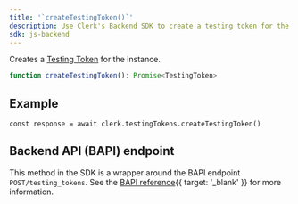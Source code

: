 ```yaml
---
title: '`createTestingToken()`'
description: Use Clerk's Backend SDK to create a testing token for the instance.
sdk: js-backend
---
```


Creates a [Testing Token](/docs/testing/overview#testing-tokens) for the instance.

```ts
function createTestingToken(): Promise<TestingToken>
```

## Example

<Include src="_partials/backend/usage" />

```tsx
const response = await clerk.testingTokens.createTestingToken()
```

## Backend API (BAPI) endpoint

This method in the SDK is a wrapper around the BAPI endpoint `POST/testing_tokens`. See the [BAPI reference](/docs/reference/backend-api/tag/testing-tokens/post/testing_tokens){{ target: '_blank' }} for more information.
